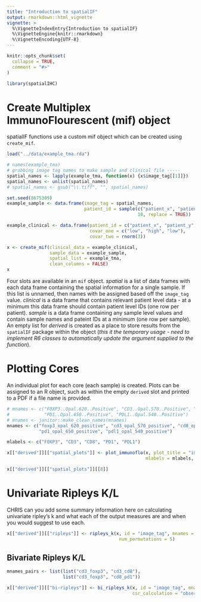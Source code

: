 ```yaml
---
title: "Introduction to spatialIF"
output: rmarkdown::html_vignette
vignette: >
  %\VignetteIndexEntry{Introduction to spatialIF}
  %\VignetteEngine{knitr::rmarkdown}
  %\VignetteEncoding{UTF-8}
---
```


```r
knitr::opts_chunk$set(
  collapse = TRUE,
  comment = "#>"
)

library(spatialIHC)
```

# Create Multiplex ImmunoFlourescent (mif) object 

spatialIF functions use a custom mif object which can be created using `create_mif`. 

```r

load("../data/example_tma.rda")

# names(example_tma)
# grabbing image tag names to make sample and clinical file -----
spatial_names <- lapply(example_tma, function(x) {x$image_tag[[1]]})
spatial_names <- unlist(spatial_names)
# spatial_names <- gsub("\\.tiff", "", spatial_names)

set.seed(8675309)
example_sample <- data.frame(image_tag = spatial_names,
                             patient_id = sample(c("patient_x", "patient_y", "patient_z"),
                                                 10, replace = TRUE))

example_clinical <- data.frame(patient_id = c("patient_x", "patient_y", "patient_z"),
                               covar_one = c("low", "high", "low"),
                               covar_two = rnorm(3))

x <- create_mif(clinical_data = example_clinical,
                sample_data = example_sample,
                spatial_list = example_tma,
                clean_columns = FALSE)
x

```

Four slots are available in an `mif` object. 
*spatial* is a list of data frames with each data frame containing the spatial 
information for a single sample. 
If this list is unnamed, then names with be assigned based off the `image_tag` value.
*clinical* is a data frame that contains relevant patient level data - at a 
minimum this data frame should contain patient level IDs (one row per patient). 
*sample* is a data frame containing any sample level values and contain sample 
names and pateint IDs at a minimum (one row per sample). 
An empty list for *derived* is created as a place to store results from the 
`spatialIF` package within the object (*this it the temporary usage - need to implement R6 classes to automatically update the argument supplied to the function*).

# Plotting Cores

An individual plot for each core (each sample) is created. 
Plots can be assigned to an R object, such as within the empty `derived` slot and printed to a PDF if a file name is provided. 
 
```r
# mnames <- c("FOXP3..Opal.620..Positive", "CD3..Opal.570..Positive", "CD8..Opal.520..Positive",
#             "PD1..Opal.650..Positive", "PDL1..Opal.540..Positive")
# mnames <- janitor::make_clean_names(mnames)
mnames <- c("foxp3_opal_620_positive", "cd3_opal_570_positive", "cd8_opal_520_positive",
            "pd1_opal_650_positive", "pdl1_opal_540_positive")

mlabels <- c("FOXP3", "CD3", "CD8", "PD1", "PDL1")

x[["derived"]][["spatial_plots"]] <- plot_immunoflo(x, plot_title = "image_tag", mnames = mnames, 
                                                    mlabels = mlabels, cell_type = "classifier_label")

x[["derived"]][["spatial_plots"]][[8]]
```

# Univariate Ripleys K/L

CHRIS can you add some summary information here on calculating univariate ripley's k and what each of the output measures are and when you would suggest to use each. 

```r

x[["derived"]][["ripleys"]] <- ripleys_k(x, id = "image_tag", mnames = mnames, 
                                          num_permutations = 5)
```

## Bivariate Ripleys K/L

```r

mnames_pairs <- list(list("cd3_foxp3", "cd3_cd8"),
                     list("cd3_foxp3", "cd8_pd1"))

x[["derived"]][["bi-ripleys"]] <- bi_ripleys_k(x, id = "image_tag", mnames = mnames_pairs,
                                               csr_calculation = "observed")
```
